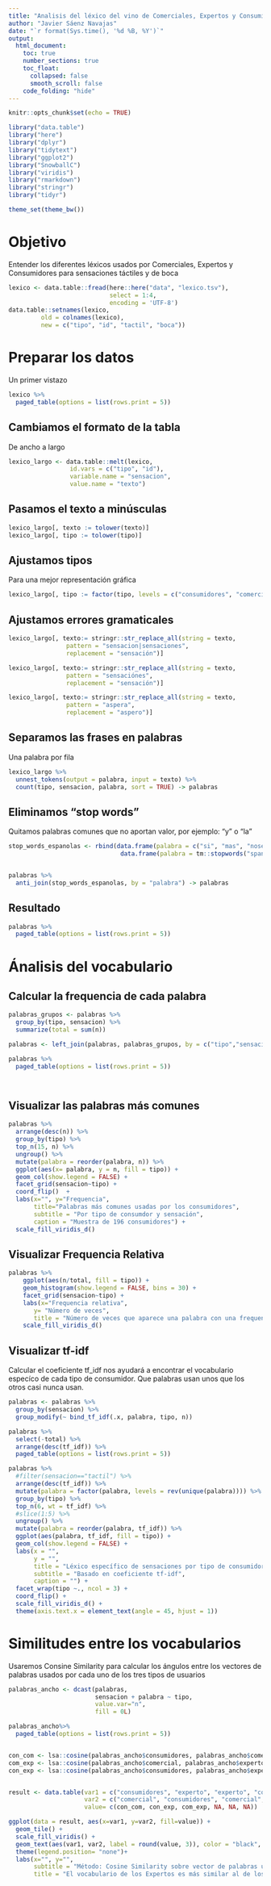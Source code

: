 ```yaml
---
title: "Analisis del léxico del vino de Comerciales, Expertos y Consumidores"
author: "Javier Sáenz Navajas"
date: "`r format(Sys.time(), '%d %B, %Y')`"
output: 
  html_document:
    toc: true
    number_sections: true
    toc_float:
      collapsed: false
      smooth_scroll: false
    code_folding: "hide"
---
```


```r
knitr::opts_chunk$set(echo = TRUE)

library("data.table")
library("here")
library("dplyr")
library("tidytext")
library("ggplot2")
library("SnowballC")
library("viridis")
library("rmarkdown")
library("stringr")
library("tidyr")

theme_set(theme_bw())
```

# Objetivo

Entender los diferentes léxicos usados por Comerciales, Expertos y Consumidores para sensaciones táctiles y de boca
```r

lexico <- data.table::fread(here::here("data", "lexico.tsv"),
                            select = 1:4,
                            encoding = 'UTF-8')
data.table::setnames(lexico, 
         old = colnames(lexico),
         new = c("tipo", "id", "tactil", "boca"))
```

# Preparar los datos

Un primer vistazo

```r

lexico %>%
  paged_table(options = list(rows.print = 5))
```

## Cambiamos el formato de la tabla

De ancho a largo

```r
lexico_largo <- data.table::melt(lexico, 
                 id.vars = c("tipo", "id"),
                 variable.name = "sensacion",
                 value.name = "texto")
```

## Pasamos el texto a minúsculas
```r
lexico_largo[, texto := tolower(texto)]
lexico_largo[, tipo := tolower(tipo)]


```

## Ajustamos tipos
Para una mejor representación gráfica
```r

lexico_largo[, tipo := factor(tipo, levels = c("consumidores", "comercial", "experto"))]
```

## Ajustamos errores gramaticales

```r

lexico_largo[, texto:= stringr::str_replace_all(string = texto,
                pattern = "sensacion|sensaciones",
                replacement = "sensación")]

lexico_largo[, texto:= stringr::str_replace_all(string = texto,
                pattern = "sensaciónes",
                replacement = "sensación")]

lexico_largo[, texto:= stringr::str_replace_all(string = texto,
                pattern = "aspera",
                replacement = "aspero")]

```

## Separamos las frases en palabras
Una palabra por fila

```r

lexico_largo %>%
  unnest_tokens(output = palabra, input = texto) %>%
  count(tipo, sensacion, palabra, sort = TRUE) -> palabras

```

## Eliminamos "stop words"

Quitamos palabras comunes que no aportan valor, por ejemplo: "y" o "la"

```r

stop_words_espanolas <- rbind(data.frame(palabra = c("si", "mas", "nose"), stringsAsFactors = FALSE),
                               data.frame(palabra = tm::stopwords("spanish"), stringsAsFactors = FALSE))


palabras %>% 
  anti_join(stop_words_espanolas, by = "palabra") -> palabras

```


## Resultado
```r
palabras %>%
  paged_table(options = list(rows.print = 5))
```




# Ánalisis del vocabulario
## Calcular la frequencia de cada palabra

```r


palabras_grupos <- palabras %>% 
  group_by(tipo, sensacion) %>% 
  summarize(total = sum(n))

palabras <- left_join(palabras, palabras_grupos, by = c("tipo","sensacion"))

palabras %>%
  paged_table(options = list(rows.print = 5))




```



## Visualizar las palabras más comunes

```r
palabras %>% 
  arrange(desc(n)) %>%
  group_by(tipo) %>% 
  top_n(15, n) %>% 
  ungroup() %>%
  mutate(palabra = reorder(palabra, n)) %>%
  ggplot(aes(x= palabra, y = n, fill = tipo)) +
  geom_col(show.legend = FALSE) + 
  facet_grid(sensacion~tipo) +
  coord_flip()  +
  labs(x="", y="Frequencia", 
       title="Palabras más comunes usadas por los consumidores",
       subtitle = "Por tipo de consumdor y sensación",
       caption = "Muestra de 196 consumidores") +
  scale_fill_viridis_d()
```


## Visualizar Frequencia Relativa

```r

palabras %>%   
    ggplot(aes(n/total, fill = tipo)) +
    geom_histogram(show.legend = FALSE, bins = 30) +
    facet_grid(sensacion~tipo) +
    labs(x="Frequencia relativa",
       y= "Número de veces",
       title = "Número de veces que aparece una palabra con una frequencia relativa dada") +
    scale_fill_viridis_d()

```


## Visualizar tf-idf

Calcular el coeficiente tf_idf nos ayudará a encontrar el vocabulario especíco de cada tipo de consumidor. Que palabras usan unos que los otros casi nunca usan.

```r

palabras <- palabras %>% 
  group_by(sensacion) %>%
  group_modify(~ bind_tf_idf(.x, palabra, tipo, n))

palabras %>%
  select(-total) %>%
  arrange(desc(tf_idf)) %>% 
  paged_table(options = list(rows.print = 5))


```

```r
palabras %>%
  #filter(sensacion=="tactil") %>% 
  arrange(desc(tf_idf)) %>%
  mutate(palabra = factor(palabra, levels = rev(unique(palabra)))) %>% 
  group_by(tipo) %>% 
  top_n(6, wt = tf_idf) %>% 
  #slice(1:5) %>% 
  ungroup() %>%
  mutate(palabra = reorder(palabra, tf_idf)) %>%
  ggplot(aes(palabra, tf_idf, fill = tipo)) +
  geom_col(show.legend = FALSE) +
  labs(x = "", 
       y = "", 
       title = "Léxico específico de sensaciones por tipo de consumidor", 
       subtitle = "Basado en coeficiente tf-idf",
       caption = "") +
  facet_wrap(tipo ~., ncol = 3) +
  coord_flip() +
  scale_fill_viridis_d() +
  theme(axis.text.x = element_text(angle = 45, hjust = 1))
```


# Similitudes entre los vocabularios

Usaremos Consine Similarity para calcular los ángulos entre los vectores de palabras usados por cada uno de los tres tipos de usuarios

```r
palabras_ancho <- dcast(palabras, 
                        sensacion + palabra ~ tipo, 
                        value.var="n",
                        fill = 0L)

palabras_ancho%>% 
  paged_table(options = list(rows.print = 5))



```

```r

con_com <- lsa::cosine(palabras_ancho$consumidores, palabras_ancho$comercial)
com_exp <- lsa::cosine(palabras_ancho$comercial, palabras_ancho$experto)
con_exp <- lsa::cosine(palabras_ancho$consumidores, palabras_ancho$experto)


result <- data.table(var1 = c("consumidores", "experto", "experto", "comercial", "experto", "consumidores"),
                     var2 = c("comercial", "consumidores", "comercial", "comercial", "experto","consumidores"),
                     value= c(con_com, con_exp, com_exp, NA, NA, NA))

ggplot(data = result, aes(x=var1, y=var2, fill=value)) + 
  geom_tile() +
  scale_fill_viridis() +
  geom_text(aes(var1, var2, label = round(value, 3)), color = "black", size = 4) +
  theme(legend.position= "none")+
  labs(x="", y="",
       subtitle = "Método: Cosine Similarity sobre vector de palabras usadas",
       title = "El vocabulario de los Expertos es más similar al de los Comerciales \nque al de los consumidores")
  
```

